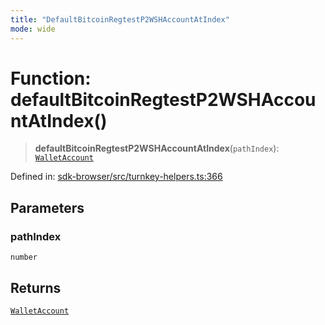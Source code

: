 ```yaml
---
title: "DefaultBitcoinRegtestP2WSHAccountAtIndex"
mode: wide
---
```

  
# Function: defaultBitcoinRegtestP2WSHAccountAtIndex()

> **defaultBitcoinRegtestP2WSHAccountAtIndex**(`pathIndex`): [`WalletAccount`](../WalletAccount/readme)

Defined in: [sdk-browser/src/turnkey-helpers.ts:366](https://github.com/tkhq/sdk/blob/94193410cf3571aa019a0b9408107eeb43e39e16/packages/sdk-browser/src/turnkey-helpers.ts#L366)

## Parameters

### pathIndex

`number`

## Returns

[`WalletAccount`](../WalletAccount/readme)
